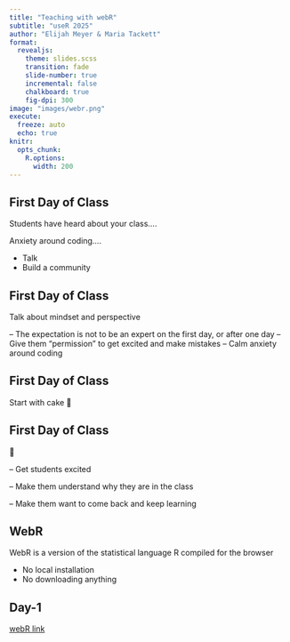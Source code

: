 ```yaml
---
title: "Teaching with webR"
subtitle: "useR 2025"
author: "Elijah Meyer & Maria Tackett"
format: 
  revealjs:
    theme: slides.scss
    transition: fade
    slide-number: true
    incremental: false 
    chalkboard: true
    fig-dpi: 300
image: "images/webr.png"
execute:
  freeze: auto
  echo: true
knitr:
  opts_chunk: 
    R.options:
      width: 200
---
```


## First Day of Class

Students have heard about your class....

Anxiety around coding....

-   Talk
-   Build a community

## First Day of Class

Talk about mindset and perspective

-- The expectation is not to be an expert on the first day, or after one day -- Give them "permission" to get excited and make mistakes -- Calm anxiety around coding

## First Day of Class

Start with cake 🍰

## First Day of Class

🍰

-- Get students excited

-- Make them understand why they are in the class

-- Make them want to come back and keep learning

## WebR

WebR is a version of the statistical language R compiled for the browser

-   No local installation
-   No downloading anything

## Day-1

[webR link]()
